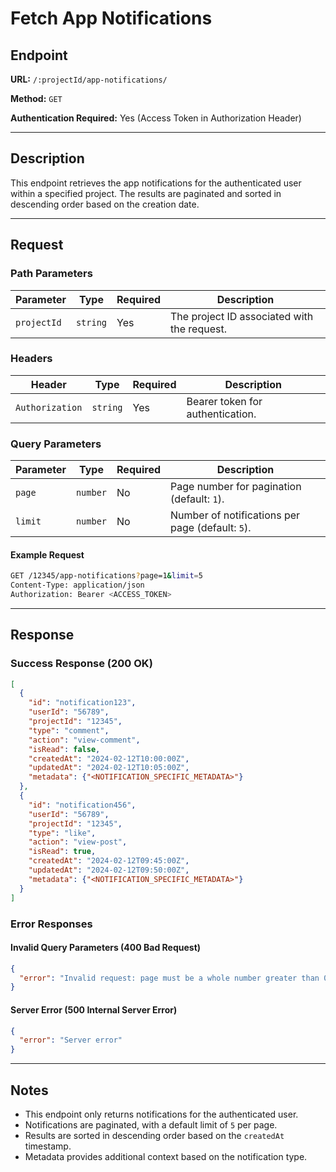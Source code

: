 # Fetch App Notifications

## Endpoint

**URL:** `/:projectId/app-notifications/`

**Method:** `GET`

**Authentication Required:** Yes (Access Token in Authorization Header)

---

## Description

This endpoint retrieves the app notifications for the authenticated user within a specified project. The results are paginated and sorted in descending order based on the creation date.

---

## Request

### Path Parameters

| Parameter   | Type     | Required | Description                                 |
| ----------- | -------- | -------- | ------------------------------------------- |
| `projectId` | `string` | Yes      | The project ID associated with the request. |

### Headers

| Header          | Type     | Required | Description                      |
| --------------- | -------- | -------- | -------------------------------- |
| `Authorization` | `string` | Yes      | Bearer token for authentication. |

### Query Parameters

| Parameter | Type     | Required | Description                                      |
| --------- | -------- | -------- | ------------------------------------------------ |
| `page`    | `number` | No       | Page number for pagination (default: `1`).       |
| `limit`   | `number` | No       | Number of notifications per page (default: `5`). |

#### Example Request

```sh
GET /12345/app-notifications?page=1&limit=5
Content-Type: application/json
Authorization: Bearer <ACCESS_TOKEN>
```

---

## Response

### Success Response (200 OK)

```json
[
  {
    "id": "notification123",
    "userId": "56789",
    "projectId": "12345",
    "type": "comment",
    "action": "view-comment",
    "isRead": false,
    "createdAt": "2024-02-12T10:00:00Z",
    "updatedAt": "2024-02-12T10:05:00Z",
    "metadata": {"<NOTIFICATION_SPECIFIC_METADATA>"}
  },
  {
    "id": "notification456",
    "userId": "56789",
    "projectId": "12345",
    "type": "like",
    "action": "view-post",
    "isRead": true,
    "createdAt": "2024-02-12T09:45:00Z",
    "updatedAt": "2024-02-12T09:50:00Z",
    "metadata": {"<NOTIFICATION_SPECIFIC_METADATA>"}
  }
]
```

### Error Responses

#### Invalid Query Parameters (400 Bad Request)

```json
{
  "error": "Invalid request: page must be a whole number greater than 0"
}
```

#### Server Error (500 Internal Server Error)

```json
{
  "error": "Server error"
}
```

---

## Notes

- This endpoint only returns notifications for the authenticated user.
- Notifications are paginated, with a default limit of `5` per page.
- Results are sorted in descending order based on the `createdAt` timestamp.
- Metadata provides additional context based on the notification type.
